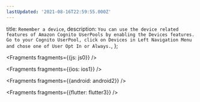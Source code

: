 ```yaml
---
lastUpdated: '2021-08-16T22:59:55.000Z'
---
```

  title: `Remember a device`,
  description: `You can use the device related features of Amazon Cognito UserPools by enabling the Devices features. Go to your Cognito UserPool, click on Devices in Left Navigation Menu and chose one of User Opt In or Always.`,
};


<Fragments fragments={{js: js0}} />


<Fragments fragments={{ios: ios1}} />


<Fragments fragments={{android: android2}} />


<Fragments fragments={{flutter: flutter3}} />
